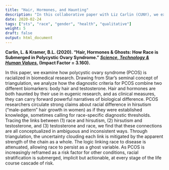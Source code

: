 ```yaml
---
title: "Hair, Hormones, and Haunting"
description: "In this collaborative paper with Liz Carlin (CUNY), we examine how polycystic ovary syndrome is racialized in biomedical research."
date: 2020-02-24 
tags: ["sts", "race", "gender", "health", "qualitative"]
weight: 5
draft: false
output: html_document
---
```


**Carlin, L. & Kramer, B.L. (2020). “Hair, Hormones & Ghosts: How Race is Submerged in Polycystic Ovary Syndrome.” [*Science, Technology & Human Values.*](https://journals.sagepub.com/eprint/26AYSRJBPETS4ZA5ZDTS/full) (Impact Factor = 3.160).**

In this paper, we examine how polycystic ovary syndrome (PCOS) is racialized in biomedical research. Drawing from Star’s seminal concept of triangulation, we analyze how the diagnostic criteria for PCOS combine two different biomarkers: body hair and testosterone. Hair and hormones are both haunted by their use in eugenic research, and as clinical measures, they can carry forward powerful narratives of biological difference. PCOS researchers circulate strong claims about racial difference in hirsutism (“male-pattern” hair growth in women) as if they were established knowledge, sometimes calling for race-specific diagnostic thresholds. Tracing the links between (1) race and hirsutism, (2) hirsutism and testosterone, and (3) testosterone and race, we find that these connections are all conceptualized in ambiguous and inconsistent ways. Through triangulation, the uncertainty clouding each link is mitigated by the apparent strength of the chain as a whole. The logic linking race to disease is attenuated, allowing race to persist as a ghost variable. As PCOS is increasingly reframed as a risk factor for other conditions, racial stratification is submerged, implicit but actionable, at every stage of the life course cascade of risk.
